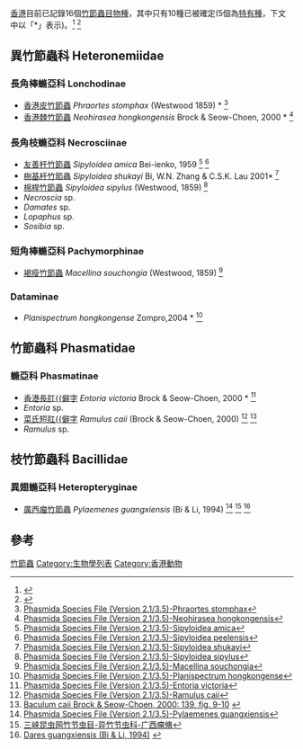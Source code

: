 [[香港|香港]]目前已記錄16個[[竹節蟲目|竹節蟲目]][[物種|物種]]，其中只有10種已被確定(5個為[[特有種|特有種]]，下文中以「*」表示)。<ref>{{Cite web |url=http://www.kfbg.org.hk/content/81/12/2/Checklist%20of%20Hong%20Kong%20Fauna%20(2nd%20edition).pdf |title=HONG KONG FAUNA |accessdate=2009-09-04 |archive-date=2015-02-10 |archive-url=https://web.archive.org/web/20150210112653/http://www.kfbg.org.hk/content/81/12/2/Checklist%20of%20Hong%20Kong%20Fauna%20(2nd%20edition).pdf |dead-url=no }}</ref> <ref>{{Cite web |url=http://www.eol.org/ |title=Encyclopedia of Life |accessdate=2009-09-06 |archive-date=2011-07-22 |archive-url=https://web.archive.org/web/20110722170736/http://www.eol.org/ |dead-url=no }}</ref>

==異竹節蟲科 Heteronemiidae==
===長角棒䗛亞科 Lonchodinae===
*[[香港皮竹節蟲|香港皮竹節蟲]] ''Phraortes stomphax'' (Westwood 1859) * <ref>[http://phasmida.speciesfile.org/Common/basic/Taxa.aspx?TaxonNameID=1002076 Phasmida Species File (Version 2.1/3.5)-Phraortes stomphax]</ref>
*[[香港棘竹節蟲|香港棘竹節蟲]] ''Neohirasea hongkongensis'' Brock & Seow-Choen, 2000 * <ref>[http://phasmida.speciesfile.org/Common/basic/Taxa.aspx?TaxonNameID=1002131 Phasmida Species File (Version 2.1/3.5)-Neohirasea hongkongensis]</ref>

===長角枝䗛亞科 Necrosciinae===
*[[友善杆竹節蟲|友善杆竹節蟲]] ''Sipyloidea amica'' Bei-ienko, 1959 <ref>[http://phasmida.speciesfile.org/Common/basic/Taxa.aspx?TaxonNameID=1002795 Phasmida Species File (Version 2.1/3.5)-Sipyloidea amica]</ref> <ref>[http://phasmida.speciesfile.org/Common/basic/Taxa.aspx?TaxonNameID=1002841 Phasmida Species File (Version 2.1/3.5)-Sipyloidea peelensis]</ref>
*[[樹基杆竹節蟲|樹基杆竹節蟲]] ''Sipyloidea shukayi'' Bi, W.N. Zhang & C.S.K. Lau 2001* <ref>[http://phasmida.speciesfile.org/Common/basic/Taxa.aspx?TaxonNameID=1005267 Phasmida Species File (Version 2.1/3.5)-Sipyloidea shukayi]</ref>
*[[棉桿竹節蟲|棉桿竹節蟲]]  ''Sipyloidea sipylus'' (Westwood, 1859) <ref>[http://phasmida.speciesfile.org/Common/basic/Taxa.aspx?TaxonNameID=1002852 Phasmida Species File (Version 2.1/3.5)-Sipyloidea sipylus]</ref>
*''Necroscia'' sp.
*''Damates'' sp.
*''Lopaphus'' sp.
*''Sosibia'' sp.

===短角棒䗛亞科 Pachymorphinae===
*[[褐瘦竹節蟲|褐瘦竹節蟲]] ''Macellina souchongia'' (Westwood, 1859) <ref>[http://phasmida.speciesfile.org/Common/basic/Taxa.aspx?TaxonNameID=1003323 Phasmida Species File (Version 2.1/3.5)-Macellina souchongia]</ref>

===Dataminae===
*''Planispectrum hongkongense'' Zompro,2004 * <ref>[http://phasmida.speciesfile.org/Common/basic/Taxa.aspx?TaxonNameID=1000791 Phasmida Species File (Version 2.1/3.5)-Planispectrum hongkongense]</ref>

==竹節蟲科 Phasmatidae==
===䗛亞科 Phasmatinae===
*[[香港長肛䗛|香港長肛{{僻字]] ''Entoria victoria'' Brock & Seow-Choen, 2000 * <ref>[http://phasmida.speciesfile.org/Common/basic/Taxa.aspx?TaxonNameID=1003086 Phasmida Species File (Version 2.1/3.5)-Entoria victoria]</ref>
*''Entoria'' sp.
*[[菜氏短肛䗛|菜氏短肛{{僻字]] ''Ramulus caii'' (Brock & Seow-Choen, 2000) <ref>[http://phasmida.speciesfile.org/Common/basic/Taxa.aspx?TaxonNameID=1002938 Phasmida Species File (Version 2.1/3.5)-Ramulus caii]</ref> <ref>[http://www.sungaya.de/oz/phasmid/artdet.php3?ART=0220 Baculum caii Brock & Seow-Choen, 2000: 139, fig. 9-10] {{webarchive|url=https://web.archive.org/web/20050315172256/http://www.sungaya.de/oz/phasmid/artdet.php3?ART=0220 |date=2005-03-15 }}</ref>
*''Ramulus'' sp.

==枝竹節蟲科 Bacillidae==
===異翅䗛亞科 Heteropteryginae===
*[[廣西瘤竹節蟲|廣西瘤竹節蟲]] ''Pylaemenes guangxiensis'' (Bi & Li, 1994) <ref>[http://phasmida.speciesfile.org/Common/basic/Taxa.aspx?TaxonNameID=1001310 Phasmida Species File (Version 2.1/3.5)-Pylaemenes guangxiensis]</ref> <ref>[http://www.insectnet.cn/ziliao.asp?bh=20092295644 三峡昆虫网竹节虫目-异竹节虫科-广西瘤脩]</ref> <ref>[http://www.sungaya.de/oz/phasmid/artdet.php3?ART=0221 Dares guangxiensis (Bi & Li, 1994)] {{webarchive|url=https://web.archive.org/web/20050315172125/http://www.sungaya.de/oz/phasmid/artdet.php3?ART=0221 |date=2005-03-15 }}</ref>

== 參考 ==
<references />

{{香港動物}}

[[Category:香港生態相關列表|竹節蟲]]
[[Category:生物學列表|Category:生物學列表]]
[[Category:香港動物|Category:香港動物]]